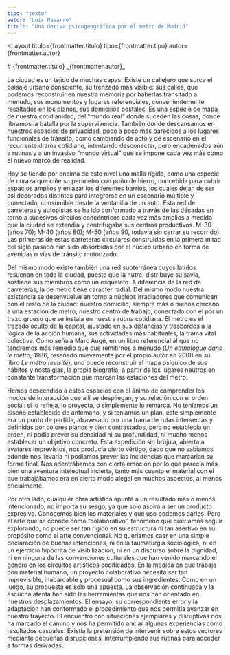 ```yaml
---
tipo: "texto"
autor: "Luis Navarro"
titulo: "Una deriva psicogeográfica por el metro de Madrid"
---
```



<Layout
  titulo={frontmatter.titulo}
  tipo={frontmatter.tipo}
  autor={frontmatter.autor}
>

<Prose>
# {frontmatter.titulo}
_{frontmatter.autor}_

La ciudad es un tejido de muchas capas. Existe un callejero que surca el paisaje urbano consciente, su trenzado más visible: sus calles, que podemos reconstruir en nuestra memoria por haberlas transitado a menudo, sus monumentos y lugares referenciales, convenientemente resaltados en los planos, sus domicilios postales. Es una especie de mapa de nuestra cotidianidad, del “mundo real” donde suceden las cosas, donde libramos la batalla por la supervivencia. También donde descansamos en nuestros espacios de privacidad, poco a poco más parecidos a los lugares funcionales de tránsito, como cambiando de acto y de escenario en el recurrente drama cotidiano, intentando desconectar, pero encadenados aún a rutinas y a un invasivo “mundo virtual” que se impone cada vez más como el nuevo marco de realidad.

<ImageCaption
  mobileImgUrl={imageDeriva1}
  desktopImgUrl={imageDeriva1}
  caption="Pie de foto"
  alt="alt"
  clase="mt-20"
/>

Hoy se tiende por encima de este nivel una malla rígida, como una especie de coraza que ciñe su perímetro con puño de hierro, concebida para cubrir espacios amplios y enlazar los diferentes barrios, los cuales dejan de ser así decorados distintos para integrarse en un escenario múltiple y conectado, consumible desde la ventanilla de un auto. Esta red de carreteras y autopistas se ha ido conformado a través de las décadas en torno a sucesivos círculos concéntricos cada vez más amplios a medida que la ciudad se extendía y centrifugaba sus centros productivos. M-30 (años 70); M-40 (años 80); M-50 (años 90, todavía sin cerrar su recorrido). Las primeras de estas carreteras circulares construidas en la primera mitad del siglo pasado han sido absorbidas por el núcleo urbano en forma de avenidas o vías de tránsito motorizado.

<ImageCaption
  mobileImgUrl={imageDeriva2}
  desktopImgUrl={imageDeriva2}
  caption="Pie de foto"
  alt="alt"
  clase="mt-20"
/>

<ImageCaption
  mobileImgUrl={imageDeriva3}
  desktopImgUrl={imageDeriva3}
  caption="Pie de foto"
  alt="alt"
  clase="mt-20"
/>

Del mismo modo existe también una red subterránea cuyos latidos resuenan en toda la ciudad, puesto que la nutre, distribuye su savia, sostiene sus miembros como un esqueleto. A diferencia de la red de carreteras, la de metro tiene carácter radial. Del mismo modo nuestra existencia se desenvuelve en torno a núcleos irradiadores que comunican con el resto de la ciudad: nuestro domicilio, siempre más o menos cercano a una estación de metro, nuestro centro de trabajo, conectado con él por un trazo grueso que se instala en nuestra rutina cotidiana. El metro es el trazado oculto de la capital, ajustado en sus distancias y trasbordos a la lógica de la acción humana, sus actividades más habituales, la trama vital colectiva. Como señala Marc Augé, en un libro referencial al que no tendremos más remedio que que remitirnos a menudo (_Un ethnologue dans le métro,_ 1986, reseñado nuevamente por el propio autor en 2008 en su libro _Le métro revisité_), uno puede reconstruir el mapa psíquico de sus hábitos y nostalgias, la propia biografía, a partir de los lugares neutros en constante transformación que marcan las estaciones del metro.

Hemos descendido a estos espacios con el ánimo de comprender los modos de interacción que allí se despliegan, y su relación con el orden social: si lo refleja, lo proyecta, o simplemente lo remarca. No teníamos un diseño establecido de antemano, y si teníamos un plan, éste simplemente era un punto de partida, atravesado por una trama de rutas intersectas y definidas por colores planos y bien contrastados, pero no establecía un orden, ni podía prever su densidad ni su profundidad, ni mucho menos establecer un objetivo concreto. Esta expedición sin brújula, abierta a avatares imprevistos, nos producía cierto vértigo, dado que no sabíamos adónde nos llevaría ni podíamos prever las incidencias que marcarían su forma final. Nos adentrábamos con cierta emoción por lo que parecía más bien una aventura intelectual incierta, tanto más cuanto el material con el que trabajábamos era en cierto modo alegal en muchos aspectos, al menos oficialmente.

Por otro lado, cualquier obra artística apunta a un resultado más o menos intencionado, no importa su sesgo, ya que solo aspira a ser un producto expresivo. Conocemos bien los materiales y qué uso podemos darles. Pero el arte que se conoce como “colaborativo”, fenómeno que queríamos seguir explorando, no puede ser tan rígido en su estructura ni tan asertivo en su propósito como el arte convencional. No queríamos caer en una simple declaración de buenas intenciones, ni en la taumaturgia sociológica, ni en un ejercicio hipócrita de visibilización, ni en un discurso sobre la dignidad, ni en ninguna de las convenciones culturales que han venido marcando el género en los circuitos artísticos codificados. En la medida en que trabaja con material humano, un proyecto colaborativo necesita ser tan imprevisible, inabarcable y procesual como sus ingredientes. Como en un juego, su propuesta es solo una apuesta. La observación continuada y la escucha atenta han sido las herramientas que nos han orientado en nuestros desplazamientos. El ensayo, su correspondiente error y la adaptación han conformado el procedimiento que nos permitía avanzar en nuestro trayecto. El encuentro con situaciones ejemplares y disruptivas nos ha marcado el camino y nos ha permitido anclar algunas experiencias como resultados casuales. Existía la pretensión de intervenir sobre estos vectores mediante pequeñas disrupciones, interrumpiendo sus rutinas para acceder a formas derivadas.

</Prose>
</Layout>
